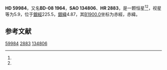 {{Starbox begin
| name = HD 59984
}}
{{Starbox observe
| epoch = [[J2000.0|J2000.0]]
| constell = {{星座名待查}}<ref name=SIMBAD>{{cite web
 | url=http://simbad.u-strasbg.fr/simbad/sim-id?Ident=HR+2883
 | title =Pulsating variable Star
 | publisher=Centre de Données astronomiques de Strasbourg
 | work=SIMBAD
 | accessdate=2012-07-13}}</ref><ref name=DATA>{{cite web
 | url=http://vizier.u-strasbg.fr/viz-bin/VizieR-5?-out.add=.&-source=5050&-corr=PK=HR&-out.max=9999&HR=2883
 | title=VizieR Detailed Page
 | accessdate=2012-07-13
 | archive-date=2016-03-04
 | archive-url=https://web.archive.org/web/20160304221317/http://vizier.u-strasbg.fr/viz-bin/VizieR-5?-out.add=.&-source=5050&-corr=PK=HR&-out.max=9999&HR=2883
 | dead-url=no
 }}</ref>
| 星官 = 
| ra = {{RA|7|32|5.8}}<ref name=SIMBAD /><ref name=DATA />
| dec = {{DEC|-8|52|51}}<ref name=SIMBAD /><ref name=DATA />
| appmag_v = 5.9<ref name=SIMBAD /><ref name=DATA />
}}
{{Starbox character
| class = F5V<ref name=SIMBAD /><ref name=DATA />
| b-v = 0.54<ref name=SIMBAD /><ref name=DATA />
| u-b = -0.08<ref name=SIMBAD /><ref name=DATA />
| r-i = <ref name=SIMBAD /><ref name=DATA />
| variable = 
}}
{{Starbox astrometry
| radial_v = -0.08
| prop_mo_ra = 55
| parallax = 
| p_error = 
}}
{{Starbox catalog
| names =BD-08 1964，[[SAO星表|SAO]] 134806，[[HD星表|HD]] 59984，[[HR星表|HR]] 2883}}
{{Starbox reference |Simbad=HR+2883}}
{{Starbox end}}

'''HD 59984'''，又名'''BD-08 1964'''，'''SAO 134806'''、'''HR 2883'''，是一颗恒星<ref name=SIMBAD /><ref name=DATA />，视星等为5.9，位于[[銀道座標系|銀經]]225.5，[[銀道座標系|銀緯]]4.87，其[[B1900.0|B1900.0]]坐标为赤經{{RA|7|27|18.1}}，赤緯{{DEC|-8|4.87|51}}。

== 参考文献 ==
{{reflist}}

{{star-stub}}

[[Category:HD和HDE天體|59984]]
[[Category:HR天體|2883]]
[[Category:SAO天體|134806]]